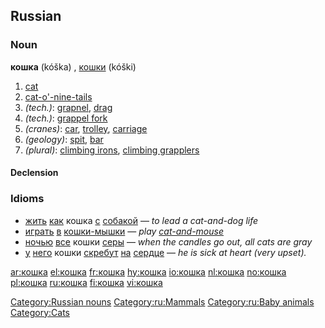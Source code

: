 ==Russian==

===Noun===
'''кошка''' (kóška) {{f}}, [[кошки]] (kóški) {{p}}

# [[cat]]
# [[cat-o'-nine-tails]]
#''(tech.)'': [[grapnel]], [[drag]]
#''(tech.)'': [[grappel fork]]
#''(cranes)'': [[car]], [[trolley]], [[carriage]]
#''(geology)'': [[spit]], [[bar]]
#''(plural)'': [[climbing irons]], [[climbing grapplers]]

====Declension====
{{ru-noun1|ко́шка|ко́шки|ко́шки|ко́шек|ко́шке|ко́шкам|ко́шку|ко́шек|ко́шкой,<br/>ко́шкою|ко́шками|о ко́шке|о ко́шках}}

===Idioms===
*[[жить]] [[как]] кошка [[с]] [[собака|собакой]] — ''to lead a cat-and-dog life''
*[[играть]] [[в]] [[кошки-мышки]] — ''play [[cat-and-mouse]]''
*[[ночью]] [[весь|все]] кошки [[серый|серы]] — ''when the candles go out, all cats are gray''
*[[у]] [[он|него]] кошки [[скрести|скребут]] [[на]] [[сердце]] — ''he is sick at heart (very upset).''

[[Category:Russian nouns]]
[[Category:ru:Mammals]]
[[Category:ru:Baby animals]]
[[Category:Cats]]

[[ar:кошка]]
[[el:кошка]]
[[fr:кошка]]
[[hy:кошка]]
[[io:кошка]]
[[nl:кошка]]
[[no:кошка]]
[[pl:кошка]]
[[ru:кошка]]
[[fi:кошка]]
[[vi:кошка]]